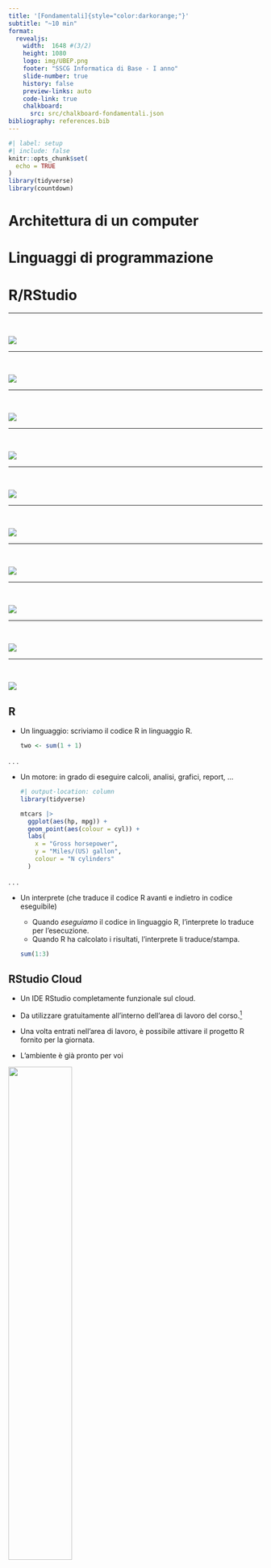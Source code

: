 ```yaml
---
title: '[Fondamentali]{style="color:darkorange;"}'
subtitle: "~10 min"
format:
  revealjs:
    width:  1648 #(3/2)
    height: 1080
    logo: img/UBEP.png
    footer: "SSCG Informatica di Base - I anno"
    slide-number: true
    history: false
    preview-links: auto
    code-link: true
    chalkboard:
      src: src/chalkboard-fondamentali.json
bibliography: references.bib
---
```


```r
#| label: setup
#| include: false
knitr::opts_chunk$set(
  echo = TRUE
)
library(tidyverse)
library(countdown)
```


# Architettura di un computer


# Linguaggi di programmazione


# R/RStudio

------------------------------------------------------------------------

<br>

![](img/concept-map/Slide1.PNG)

------------------------------------------------------------------------

<br>

![](img/concept-map/Slide2.PNG)

------------------------------------------------------------------------

<br>

![](img/concept-map/Slide3.PNG)

------------------------------------------------------------------------

<br>

![](img/concept-map/Slide4.PNG)

------------------------------------------------------------------------

<br>

![](img/concept-map/Slide5.PNG)

------------------------------------------------------------------------

<br>

![](img/concept-map/Slide6.PNG)

------------------------------------------------------------------------

<br>

![](img/concept-map/Slide7.PNG)

------------------------------------------------------------------------

<br>

![](img/concept-map/Slide8.PNG)

------------------------------------------------------------------------

<br>

![](img/concept-map/Slide9.PNG)

------------------------------------------------------------------------

<br>

![](img/concept-map/Slide10.PNG)

## R

-   Un linguaggio: scriviamo il codice R in linguaggio R.

    ``` r
    two <- sum(1 + 1)
    ```

. . .

-   Un motore: in grado di eseguire calcoli, analisi, grafici, report, ...

    ```r
    #| output-location: column
    library(tidyverse)

    mtcars |>
      ggplot(aes(hp, mpg)) +
      geom_point(aes(colour = cyl)) +
      labs(
        x = "Gross horsepower",
        y = "Miles/(US) gallon",
        colour = "N cylinders"
      )
    ```

. . .

-   Un interprete (che traduce il codice R avanti e indietro in codice eseguibile)

    - Quando *eseguiamo* il codice in linguaggio R, l'interprete lo traduce per l'esecuzione.
    - Quando R ha calcolato i risultati, l'interprete li traduce/stampa.

    ```r
    sum(1:3)
    ```

## RStudio Cloud

- Un IDE RStudio completamente funzionale sul cloud.

- Da utilizzare gratuitamente all'interno dell'area di lavoro del corso.[^2]

- Una volta entrati nell'area di lavoro, è possibile attivare il progetto R fornito per la giornata.

- L'ambiente è già pronto per voi

[^2]: È necessario un account gratuito per unirsi agli spazi di lavoro. Se non ne avete già uno, l'iscrizione al nostro spazio di lavoro vi reindirizzerà prima alla pagina di iscrizione. Link per iscriversi: [https://bit.ly/sscg-informatica[-rstudio-registrazione]{style="color:darkorange;"}](https://bit.ly/sscg-informatica-rstudio-registrazione).

![](img/posit-cloud.png){.absolute top="35%" left="5%" height="50%"}

## RStudio (nel cloud) \[side-by-side\]

:::::::::: colonne
::: {.column width="35%"}
IDE = Ambiente di sviluppo integrato (per lavorare con R)

0. Barra laterale e superiore per la navigazione degli spazi di lavoro e dei progetti.

1.  Editor di testo a più schede per visualizzare, modificare ed eseguire (`CTRL/CMD + ENTER`) il codice nei file di script.

2.  Una console interattiva per l'interprete R.

3.  Panoramica degli oggetti R definiti nella sessione corrente.

4.  Esploratore di file incorporato collegato alla directory di lavoro R della sessione corrente.
:::

:::::::: {.column width="65%"}
![](img/rstudio-full.png){.absolute top="10%" right="10%"}

::: fragment
![](img/rstudio-full-annoted.png){.absolute top="10%" right="10%"}
:::

::: fragment
![](img/rstudio.png){.absolute top="20%" right="5%"}
:::

::: fragment
![](img/rstudio-annoted.png){.absolute top="20%" right="5%"}
:::

::: fragment
![](img/rstudio-notab.png){.absolute top="30%" right="0%"}
:::

::: fragment
![](img/rstudio-notab-annoted.png){.absolute top="30%" right="0%"}
:::
::::::::
::::::::::

> (Dopo la registrazione) Per collegarsi al cloud RStudio: [https://bit.ly/sscg-informatica[-rstudio]{style="color:darkorange;"}](https://bit.ly/sscg-informatica-rstudio)




## Riconoscimenti

Per creare questa lezione ho esplorato, utilizzato e adattato i contenuti delle seguenti risorse:

- Materiale del corso [Carpentries](https://carpentries.org/)' [Programming with R](https://swcarpentry.github.io/r-novice-inflammation/).
- [Carpentries](https://carpentries.org/)' [R for Reproducible Scientific Analysis](https://swcarpentry.github.io/r-novice-gapminder/).
- [Hadley Wickham](https://hadley.nz/) [Advanced R - (2e)](https://adv-r.hadley.nz)
- [R for Data Science (2e)](https://hadley.nz/) di [Hadley Wickham](https://r4ds.hadley.nz/)

Le diapositive sono state realizzate utilizzando [Posit](https://posit.co/) [Quarto](https://quarto.org/), sistema open-source di editoria scientifica e tecnica alimentato in R da [kintr](https://yihui.org/knitr/) (creato da [Yihui Xie](https://yihui.org/) ).


### License

```{=html}
 <p xmlns:cc="http://creativecommons.org/ns#" ><a rel="cc:attributionURL" href="https://github.com/CorradoLanera/sscg-informatica">Questo lavoro</a> di <a rel="cc:attributionURL dct:creator" property="cc:attributionName" href="https://github.com/CorradoLanera">Corrado Lanera</a> è offerto sotto licenza <a href="http://creativecommons.org/licenses/by/4.0/?ref=chooser-v1" target="_blank" rel="license noopener noreferrer" style="display:inline-block;">CC BY 4.0<img style="height:22px!important;margin-left:3px;vertical-align:text-bottom;" src="https://mirrors.creativecommons.org/presskit/icons/cc.svg?ref=chooser-v1"><img style="height:22px!important;margin-left:3px;vertical-align:text-bottom;" src="https://mirrors.creativecommons.org/presskit/icons/by.svg?ref=chooser-v1"></a></p>
```
